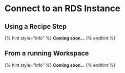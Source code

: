 # Connect to an RDS Instance

## Using a Recipe Step

{% hint style="info" %}
**Coming soon...**
{% endhint %}

## From a running Workspace

{% hint style="info" %}
**Coming soon...**
{% endhint %}
